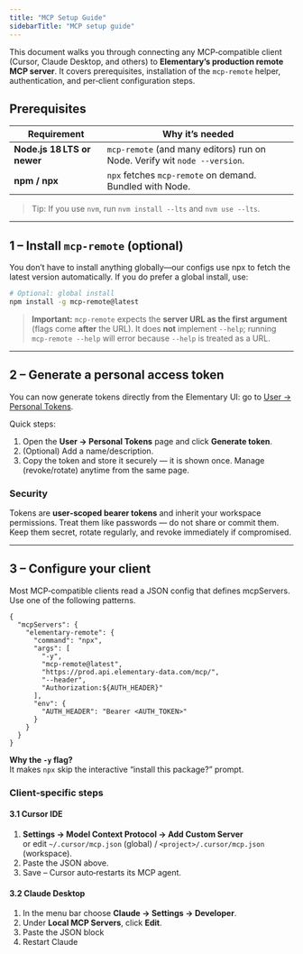 ```yaml
---
title: "MCP Setup Guide"
sidebarTitle: "MCP setup guide"
---
```



This document walks you through connecting any MCP‑compatible client (Cursor, Claude Desktop, and others) to **Elementary’s production remote MCP server**. 
It covers prerequisites, installation of the `mcp-remote` helper, authentication, and per‑client configuration steps.

## Prerequisites
| Requirement | Why it’s needed |
|-------------|-----------------|
| **Node.js 18 LTS or newer** | `mcp-remote` (and many editors) run on Node. Verify wit `node --version`. |
| **npm / npx** | `npx` fetches `mcp-remote` on demand. Bundled with Node. |

> Tip: If you use `nvm`, run `nvm install --lts` and `nvm use --lts`.

---

## 1 – Install `mcp-remote` (optional)
You don’t have to install anything globally—our configs use npx to fetch the latest version automatically. If you do prefer a global install, use:
```bash
# Optional: global install
npm install -g mcp-remote@latest
```

> **Important:** `mcp-remote` expects the **server URL as the first argument** (flags come **after** the URL). It does **not** implement `--help`; running `mcp-remote --help` will error because `--help` is treated as a URL.

---

## 2 – Generate a personal access token
You can now generate tokens directly from the Elementary UI: go to [User → Personal Tokens](https://app.elementary-data.com/settings/tokens).

Quick steps:
1. Open the **User → Personal Tokens** page and click **Generate token**.
2. (Optional) Add a name/description.
3. Copy the token and store it securely — it is shown once. Manage (revoke/rotate) anytime from the same page.

### Security
Tokens are **user‑scoped bearer tokens** and inherit your workspace permissions. Treat them like passwords — do not share or commit them. Keep them secret, rotate regularly, and revoke immediately if compromised.


---

## 3 – Configure your client
Most MCP‑compatible clients read a JSON config that defines mcpServers. Use one of the following patterns.
```jsonc
{
  "mcpServers": {
    "elementary-remote": {
      "command": "npx",
      "args": [
        "-y",
        "mcp-remote@latest",
        "https://prod.api.elementary-data.com/mcp/",
        "--header",
        "Authorization:${AUTH_HEADER}"
      ],
      "env": {
        "AUTH_HEADER": "Bearer <AUTH_TOKEN>"
      }
    }
  }
}
```
**Why the `-y` flag?**  
It makes `npx` skip the interactive “install this package?” prompt.

### Client‑specific steps

#### 3.1 Cursor IDE
1. **Settings → Model Context Protocol → Add Custom Server**  
   or edit `~/.cursor/mcp.json` (global) / `<project>/.cursor/mcp.json` (workspace).
2. Paste the JSON above.
3. Save – Cursor auto‑restarts its MCP agent.

#### 3.2 Claude Desktop
1. In the menu bar choose **Claude → Settings -> Developer**.
2. Under **Local MCP Servers**, click **Edit**.
3. Paste the JSON block
4. Restart Claude


